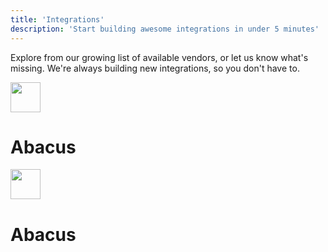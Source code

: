 ```yaml
---
title: 'Integrations'
description: 'Start building awesome integrations in under 5 minutes'
---
```


Explore from our growing list of available vendors, or let us know what's missing.
We're always building new integrations, so you don't have to.

<CardGroup>

  <Card title="" icon="" href="">
    <img height="48" width="48" src="/images/abacus_icon@2x.png" />
    <h1>Abacus</h1>
  </Card>

  <Card title="" icon="" href="">
    <img height="48" width="48" src="/images/abacus_icon@2x.png" />
    <h1>Abacus</h1>
  </Card>

</CardGroup>
